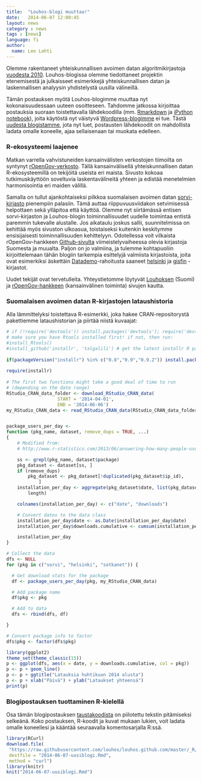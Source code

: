 ```yaml
---
title:  "Louhos-blogi muuttaa!"
date:   2014-06-07 12:00:45
layout: news
category : news
tags : [news]
language: fi
author:
  name: Leo Lahti
---
```


Olemme rakentaneet yhteiskunnallisen avoimen datan algoritmikirjastoja
[vuodesta 2010](https://louhos.wordpress.com). Louhos-blogissa olemme
tiedottaneet projektin etenemisestä ja julkaisseet esimerkkejä
yhteiskunnallisen datan ja laskennallisen analyysin yhdistelystä
uusilla välineillä.

Tämän postauksen myötä Louhos-blogimme muuttaa nyt kokonaisuudessaan
uuteen osoitteseen. Tahdomme jatkossa kirjoittaa postauksia suoraan
toistettavalla lähdekoodilla
(mm. [Rmarkdown](http://rmarkdown.rstudio.com/) ja [iPython
notebook](http://ipython.org/notebook.html)), joita käytöstä nyt
väistyvä [Wordpress-blogimme](https://louhos.wordpress.com) ei
tue. Tästä [uudesta blogistamme](http://louhos.github.io/), jota nyt
luet, postausten lähdekoodit on mahdollista ladata omalle koneelle,
ajaa sellaisenaan tai muokata edelleen. 


### R-ekosysteemi laajenee

Matkan varrella vahvistuneiden kansainvälisten verkostojen tiimoilta
on syntynyt <a
href="http://ropengov.github.io/">rOpenGov-verkosto</a>. Tällä
kansainvälisellä yhteiskunnallisen datan R-ekosysteemillä on tekijöitä
useista eri maista. Sivusto kokoaa tutkimuskäyttöön soveltuvia
laskentavälineitä yhteen ja edistää menetelmien harmonisointia eri
maiden välillä.  

Samalla on tullut ajankohtaiseksi pilkkoa suomalaisen avoimen datan <a
href="http://louhos.github.io/sorvi/">sorvi-kirjasto</a> pienempiin
palasiin. Tämä auttaa riippuvuusviidakon setvimisessä helpottaen sekä
ylläpitoa että käyttöä. Olemme nyt siirtämässä entisen sorvi-kirjaston
ja Louhos-blogin toiminnallisuudet uudelle toimintaa entistä paremmin
tukevalle alustalle. Jos aikataulu joskus sallii, suunnitelmissa on
kehittää myös sivuston ulkoasua, toistaiseksi kuitenkin keskitymme
ensisijaisesti toiminnallisuuden kehittelyyn. Odotellessa voit
vilkaista rOpenGov-hankkeen <a
href="https://github.com/ropengov">Github-sivulta</a>
viimeistelyvaiheessa olevia kirjastoja Suomesta ja muualta. Paljon on
jo valmiina, ja tulemme kohtapuoliin kirjoittelemaan tähän blogiin
tarkempia esittelyjä valmiista kirjastoista, joita ovat esimerkiksi
äskettäin <a href="http://datademo.fi/">Datademo</a>-rahoitusta
saaneet <a href="https://github.com/rOpenGov/helsinki">helsinki</a> ja
<a href="https://github.com/rOpenGov/gisfin">gisfin</a> -kirjastot.  

Uudet tekijät ovat tervetulleita. Yhteystietomme löytyvät <a
href="http://louhos.github.io/contact.html">Louhoksen</a> (Suomi) ja
<a href="http://ropengov.github.io/contribute/">rOpenGov-hankkeen</a>
(kansainvälinen toiminta) sivujen kautta.


### Suomalaisen avoimen datan R-kirjastojen lataushistoria

Alla lämmittelyksi toistettava R-esimerkki, joka hakee
CRAN-repositorystä pakettiemme lataushistorian ja piirtää niistä
kuvaajat:

```r

# if (!require('devtools')) install.packages('devtools'); require('devtools')
# make sure you have Rtools installed first! if not, then run:
#install_Rtools()
#install_github('installr', 'talgalili') # get the latest installr R package
 
if(packageVersion("installr") %in% c("0.8","0.9","0.9.2")) install.packages('installr') #If you have one of the older installr versions, install the latest one
 
require(installr)
 
# The first two functions might take a good deal of time to run
# (depending on the date range)
RStudio_CRAN_data_folder <- download_RStudio_CRAN_data(
			       START = '2014-04-01', 
			       END = '2014-06-06')
my_RStudio_CRAN_data <- read_RStudio_CRAN_data(RStudio_CRAN_data_folder)


package_users_per_day <- 
function (pkg_name, dataset, remove_dups = TRUE, ...) 
{
    # Modified from:
    # http://www.r-statistics.com/2013/06/answering-how-many-people-use-my-r-package/

    ss <- grepl(pkg_name, dataset$package)
    pkg_dataset <- dataset[ss, ]
    if (remove_dups) 
        pkg_dataset <- pkg_dataset[!duplicated(pkg_dataset$ip_id), 
            ]
    installation_per_day <- aggregate(pkg_dataset$date, list(pkg_dataset$date), 
        length)

    colnames(installation_per_day) <- c("date", "downloads")

    # Convert dates to the data class
    installation_per_day$date <- as.Date(installation_per_day$date)
    installation_per_day$downloads.cumulative <- cumsum(installation_per_day$downloads)

    installation_per_day
}

# Collect the data
dfs <- NULL
for (pkg in c("sorvi", "helsinki", "sotkanet")) {

  # Get download stats for the package
  df <- package_users_per_day(pkg, my_RStudio_CRAN_data) 

  # Add package name
  df$pkg <- pkg

  # Add to data
  dfs <- rbind(dfs, df)

}

# Convert package info to factor
dfs$pkg <- factor(dfs$pkg)
```

```r
library(ggplot2)
theme_set(theme_classic(15))
p <- ggplot(dfs, aes(x = date, y = downloads.cumulative, col = pkg)) 
p <- p + geom_line() 
p <- p + ggtitle("Latauksia huhtikuun 2014 alusta")
p <- p + xlab("Päivä") + ylab("Lataukset yhteensä")
print(p)
```


### Blogipostauksen tuottaminen R-kielellä

Osa tämän blogipostauksen [taustakoodista](https://github.com/louhos/louhos.github.com/blob/master/_R/2014-06-07-uusiblogi.Rmd) on piilotettu tekstin
pitämiseksi selkeänä. Koko postauksen, R-koodit ja kuvat mukaan
lukien, voit ladata omalle koneellesi ja kääntää seuraavalla
komentosarjalla R:ssä.

```r
library(RCurl)
download.file(  
 "https://raw.githubusercontent.com/louhos/louhos.github.com/master/_R/2014-06-07-uusiblogi.Rmd", 
 destfile = "2014-06-07-uusiblogi.Rmd", 
 method = "curl")
library(knitr)
knit("2014-06-07-uusiblogi.Rmd")
```

